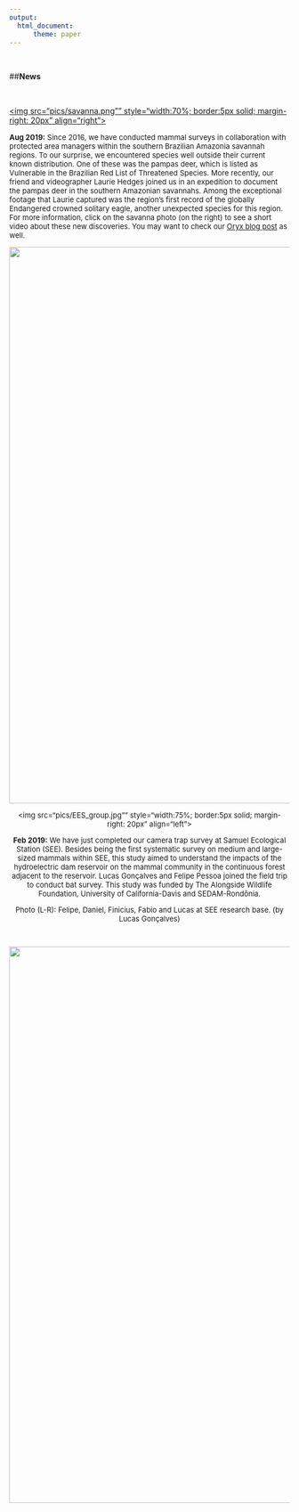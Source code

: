 ```yaml
---
output:
  html_document:
      theme: paper
---
```

<br>

##**News**

<br>


[<img src="pics/savanna.png"" style="width:70%; border:5px solid; margin-right: 20px" align="right">](https://www.youtube.com/watch?v=iXEo1vMlq_k&list=FLOdZm6njAZkySF265zwxJ_w&index=2&t=0s "chick to watch video")

<font size="2">

<left>**Aug 2019:** Since 2016, we have conducted mammal surveys in collaboration with protected area managers within the southern Brazilian Amazonia savannah regions. To our surprise, we encountered species well outside their current known distribution. One of these was the pampas deer, which is listed as Vulnerable in the Brazilian Red List of Threatened Species. More recently, our friend and videographer Laurie Hedges joined us in an expedition to document the pampas deer in the southern Amazonian savannahs. Among the exceptional footage that Laurie captured was the region’s first record of the globally Endangered crowned solitary eagle, another unexpected species for this region. For more information, click on the savanna photo (on the right) to see a short video about these new discoveries. You may want to check our [Oryx blog post](https://www.oryxthejournal.org/blog/the-hidden-and-unexpected-savannahs-species-of-amazonia/) as well.




<center>![](pics/line_narrow.jpg){width=1000px}
<br>


<img src="pics/EES_group.jpg"" style="width:75%; border:5px solid; margin-right: 20px" align="left">

<font size="2">

**Feb 2019:** We have just completed our camera trap survey at Samuel Ecological Station (SEE). Besides being the first systematic survey on medium and large-sized mammals within SEE, this study aimed to understand the impacts of the hydroelectric dam reservoir on the mammal community in the continuous forest adjacent to the reservoir. Lucas Gonçalves and Felipe Pessoa joined the field trip to conduct bat survey. This study was funded by The Alongside Wildlife Foundation, University of California-Davis and SEDAM-Rondônia.

Photo (L-R): Felipe, Daniel, Finicius, Fabio and Lucas at SEE research base. (by Lucas Gonçalves)

<br>



<center>![](pics/line_narrow.jpg){width=1000px}

